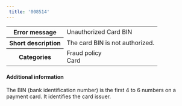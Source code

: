 ```yaml
---  
 title: '008514'  
---  
```

  
<table>
    <tbody>
        <tr>
            <th scope="row"><strong>Error message</strong></th>
            <td>Unauthorized Card BIN</td>
        </tr>
        <tr>
            <th scope="row"><strong>Short description</strong></th>
            <td>The card BIN is not authorized.</td>
        </tr>
        <tr>
            <th scope="row"><strong>Categories</strong></th>
            <td>  
<div class="label">Fraud policy</div>  
<div class="label">Card</div>
</td>
        </tr>
    </tbody>
</table>  

#### Additional information  

The BIN (bank identification number) is the first 4 to 6 numbers on a payment card. It identifies the card issuer.